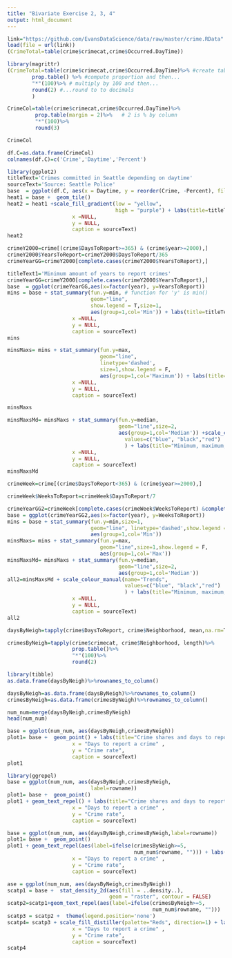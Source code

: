 ```yaml
---
title: "Bivariate Exercise 2, 3, 4"
output: html_document
---
```



```r
link="https://github.com/EvansDataScience/data/raw/master/crime.RData"
load(file = url(link))
(CrimeTotal=table(crime$crimecat,crime$Occurred.DayTime))


```
```r
library(magrittr)
(CrimeTotal=table(crime$crimecat,crime$Occurred.DayTime)%>% #create table and then...
        prop.table() %>% #compute proportion and then...
        "*"(100)%>% # multiply by 100 and then...
        round(2) #...round to to decimals
        )
```

```r
CrimeCol=table(crime$crimecat,crime$Occurred.DayTime)%>%
         prop.table(margin = 2)%>%   # 2 is % by column
         "*"(100)%>%
         round(3)

CrimeCol

```
```r
df.C=as.data.frame(CrimeCol)
colnames(df.C)=c('Crime','Daytime','Percent')
```


```r
library(ggplot2)
titleText='Crimes committed in Seattle depending on daytime'
sourceText='Source: Seattle Police'
base  = ggplot(df.C, aes(x = Daytime, y = reorder(Crime, -Percent), fill = Percent)) 
heat1 = base +  geom_tile() 
heat2 = heat1 +scale_fill_gradient(low = "yellow", 
                                   high = "purple") + labs(title=titleText,
                     x =NULL, 
                     y = NULL,
                     caption = sourceText)
heat2
```



```r
crimeY2000=crime[(crime$DaysToReport>=365) & (crime$year>=2000),]
crimeY2000$YearsToReport=crimeY2000$DaysToReport/365
crimeYearGG=crimeY2000[complete.cases(crimeY2000$YearsToReport),]
```


```r
titleText1='Minimum amount of years to report crimes'
crimeYearGG=crimeY2000[complete.cases(crimeY2000$YearsToReport),]
base  = ggplot(crimeYearGG,aes(x=factor(year), y=YearsToReport))
mins = base + stat_summary(fun.y=min, # function for 'y' is min()
                           geom="line",
                           show.legend = T,size=1,
                           aes(group=1,col='Min')) + labs(title=titleText1,
                     x =NULL, 
                     y = NULL,
                     caption = sourceText)
mins
```

```r

minsMaxs= mins + stat_summary(fun.y=max,
                              geom="line",
                              linetype='dashed',
                              size=1,show.legend = F,
                              aes(group=1,col='Maximum')) + labs(title="Minimum and maximum amount of years to report crimes",
                     x =NULL, 
                     y = NULL,
                     caption = sourceText)

minsMaxs
```
```r

minsMaxsMd= minsMaxs + stat_summary(fun.y=median,
                                    geom="line",size=2,
                                    aes(group=1,col='Median')) +scale_colour_manual(name="Trends",
                                      values=c("blue", "black","red")
                                      ) + labs(title="Minimum, maximum, and median amount of years to report crimes", subtitle = "starting form 2000",
                     x =NULL, 
                     y = NULL,
                     caption = sourceText)
minsMaxsMd
```


```r
crimeWeek=crime[(crime$DaysToReport<365) & (crime$year>=2000),]

crimeWeek$WeeksToReport=crimeWeek$DaysToReport/7

crimeYearGG2=crimeWeek[complete.cases(crimeWeek$WeeksToReport) &complete.cases(crimeWeek$crimecat),]
base = ggplot(crimeYearGG2,aes(x=factor(year), y=WeeksToReport)) 
mins = base + stat_summary(fun.y=min,size=1,
                           geom="line", linetype='dashed',show.legend = T,
                           aes(group=1,col='Min'))
minsMaxs= mins + stat_summary(fun.y=max,
                              geom="line",size=1,show.legend = F,
                              aes(group=1,col='Max'))
minsMaxsMd= minsMaxs + stat_summary(fun.y=median,
                                    geom="line",size=2,
                                    aes(group=1,col='Median'))
all2=minsMaxsMd + scale_colour_manual(name="Trends",
                                      values=c("blue", "black","red")
                                      ) + labs(title="Minimum, maximum, and median amount of years to report crimes", subtitle = "starting form 2000",
                     x =NULL, 
                     y = NULL,
                     caption = sourceText)
all2 
```
```r
daysByNeigh=tapply(crime$DaysToReport, crime$Neighborhood, mean,na.rm=T)
```

```r
crimesByNeigh=tapply(crime$crimecat, crime$Neighborhood, length)%>%      
                     prop.table()%>%
                     "*"(100)%>% 
                     round(2) 
```

```r
library(tibble)
as.data.frame(daysByNeigh)%>%rownames_to_column()
```

```r
daysByNeigh=as.data.frame(daysByNeigh)%>%rownames_to_column()
crimesByNeigh=as.data.frame(crimesByNeigh)%>%rownames_to_column()
```

```r
num_num=merge(daysByNeigh,crimesByNeigh) 
head(num_num)
```

```r
base = ggplot(num_num, aes(daysByNeigh,crimesByNeigh)) 
plot1= base +  geom_point() + labs(title="Crime shares and days to report by Seattle neighborhoods",
                     x = "Days to report a crime" , 
                     y = "Crime rate",
                     caption = sourceText)
plot1
```
```r
library(ggrepel)
base = ggplot(num_num, aes(daysByNeigh,crimesByNeigh,
                           label=rowname)) 
plot1= base +  geom_point() 
plot1 + geom_text_repel() + labs(title="Crime shares and days to report by Seattle neighborhoods",
                     x = "Days to report a crime" , 
                     y = "Crime rate",
                     caption = sourceText)
```

```r
base = ggplot(num_num, aes(daysByNeigh,crimesByNeigh,label=rowname)) 
plot1= base +  geom_point() 
plot1 + geom_text_repel(aes(label=ifelse(crimesByNeigh>=5,
                                         num_num$rowname, ""))) + labs(title="Crime shares and days to report by Seattle neighborhoods", subtitle = "Annoted are those represeneting at least 5% of the crimes in Seattle",
                     x = "Days to report a crime" , 
                     y = "Crime rate",
                     caption = sourceText)
```
```r
ase = ggplot(num_num, aes(daysByNeigh,crimesByNeigh)) 
scatp1 = base +  stat_density_2d(aes(fill = ..density..), 
                                 geom = "raster", contour = FALSE)
scatp2=scatp1+geom_text_repel(aes(label=ifelse(crimesByNeigh>=5,
                                               num_num$rowname, "")))
scatp3 = scatp2 +  theme(legend.position='none') 
scatp4= scatp3 + scale_fill_distiller(palette="Reds", direction=1) + labs(title="Crime shares and days to report by Seattle neighborhoods", subtitle = "Annoted are those represeneting at least 5% of the crimes in Seattle",
                     x = "Days to report a crime" , 
                     y = "Crime rate",
                     caption = sourceText)
scatp4
```

